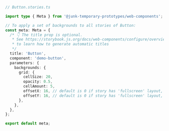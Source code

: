 ```ts
// Button.stories.ts

import type { Meta } from '@junk-temporary-prototypes/web-components';

// To apply a set of backgrounds to all stories of Button:
const meta: Meta = {
  /* 👇 The title prop is optional.
   * See https://storybook.js.org/docs/web-components/configure/overview#configure-story-loading
   * to learn how to generate automatic titles
   */
  title: 'Button',
  component: 'demo-button',
  parameters: {
    backgrounds: {
      grid: {
        cellSize: 20,
        opacity: 0.5,
        cellAmount: 5,
        offsetX: 16, // default is 0 if story has 'fullscreen' layout, 16 if layout is 'padded'
        offsetY: 16, // default is 0 if story has 'fullscreen' layout, 16 if layout is 'padded'
      },
    },
  },
};

export default meta;
```
